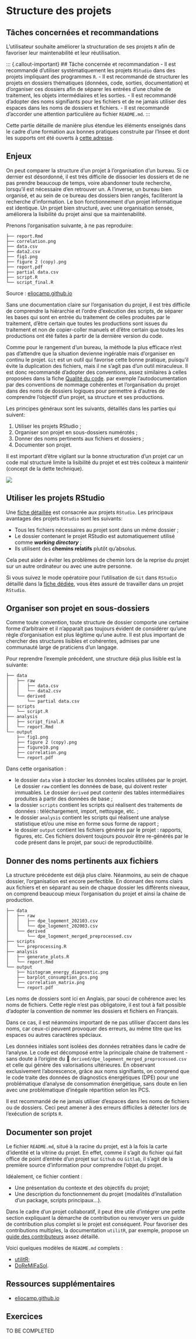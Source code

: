 # Structure des projets {#code-structure}

## Tâches concernées et recommandations

L'utilisateur souhaite améliorer la structuration de ses projets `R` afin de favoriser leur maintenabilité et leur réutilisation.

::: {.callout-important} ## Tâche concernée et recommandation
- Il est recommandé d'utiliser systématiquement les projets `RStudio` dans
des projets impliquant des programmes `R`.
- Il est recommandé de structurer les projets en dossiers thématiques
(données, code, sorties, documentation) et d'organiser ces dossiers
afin de séparer les entrées d'une chaîne de traitement, les objets intermédiaires et les sorties.
- Il est recommandé d'adopter des noms signifiants pour les fichiers et de ne
jamais utiliser des espaces dans les noms de dossiers et fichiers.
- Il est recommandé d'accorder une attention particulière au fichier `README.md`.
:::

Cette partie détaille de manière plus étendue les éléments enseignés
dans le cadre d'une formation aux bonnes pratiques 
construite par l'Insee et dont les supports ont été ouverts à 
[cette adresse](https://inseefrlab.github.io/formation-bonnes-pratiques-R/#/title-slide).


## Enjeux

On peut comparer la structure d'un projet à l'organisation d'un bureau. 
Si ce dernier est désordonné, il est très difficile de dissocier les dossiers
et de ne pas prendre beaucoup de temps, voire abandonner toute recherche, 
lorsqu'il est nécessaire d'en retrouver un. A l'inverse, un bureau bien
organisé, et au sein de ce bureau des dossiers bien rangés, faciliteront
la recherche d'information. Le bon fonctionnement d'un projet informatique
est identique. Un projet bien structuré, avec une organisation sensée, 
améliorera la lisibilité du projet ainsi que sa maintenabilité. 

Prenons l'organisation suivante, à ne pas reproduire: 

```
├── report.Rmd
├── correlation.png
├── data.csv
├── data2.csv
├── fig1.png
├── figure 2 (copy).png
├── report.pdf
├── partial data.csv
├── script.R
└── script_final.R
```

Source : [eliocamp.github.io](https://eliocamp.github.io/reproducibility-with-r/materials/day1/02-projects/)

Sans une documentation claire sur l'organisation du projet, il est très difficile de comprendre la hiérarchie et l'ordre d'exécution des scripts, 
de séparer les bases qui sont en entrée du traitement de celles produites par le traitement, 
d'être certain que toutes les productions sont issues du traitement et non de copier-coller manuels
et d'être certain que toutes les productions ont été faites à partir de la 
dernière version du code. 


Comme pour le rangement d'un bureau, la méthode
la plus efficace n'est pas d'attendre que la situation devienne ingérable
mais d'organiser en continu le projet. `Git` est un outil qui favorise
cette bonne pratique, puisqu'il évite la duplication des fichiers, mais
il ne s'agit pas d'un outil miraculeux. 
Il est donc recommandé d'adopter des conventions, assez similaires à celles
proposées dans la fiche [Qualité du code](#code-quality). 
par exemple l'autodocumentation par 
des conventions de nommage cohérentes et l'organisation du projet dans des noms
de dossiers logiques
pour permettre à d'autres de comprendre l'objectif d'un projet, 
sa structure et ses productions. 

Les principes généraux sont les suivants, détaillés dans les parties qui 
suivent:

1. Utiliser les projets RStudio ;
2. Organiser son projet en sous-dossiers numérotés ;
3. Donner des noms pertinents aux fichiers et dossiers ;
4. Documenter son projet.


Il est important d'être vigilant sur la bonne structuration
d'un projet car un code mal structuré limite la lisibilité du projet
et est très coûteux à maintenir (concept de la dette technique).


::: {layout="[80,30]"}

![](https://www.earthdatascience.org/images/earth-analytics/clean-code/reproducible-science-is-about-being-lazy-hadley-wickham.png)

:::

## Utiliser les projets RStudio

Une [fiche détaillée](#rproject) est consacrée aux projets `RStudio`.
Les principaux avantages des projets `RStudio` sont les suivants:

  - Tous les fichiers nécessaires au projet sont dans un même dossier ;
  - Le dossier contenant le projet RStudio est automatiquement utilisé comme ***working directory*** ;
  - Ils utilisent des [**chemins relatifs**]{.blue2} plutôt qu'absolus.

Cela peut aider à éviter les problèmes de chemin lors de la reprise du projet sur un autre ordinateur ou avec une autre personne. 

Si vous suivez le mode opératoire pour l'utilisation de `Git` dans `RStudio`
détaillé dans la [fiche dédiée](#Fiche_git_utilisation), vous êtes assuré
de travailler dans un projet `RStudio`.

## Organiser son projet en sous-dossiers

Comme toute convention, toute structure de dossier comporte une certaine
forme d'arbitraire et il n'apparaît pas toujours évident de considérer
qu'une règle d'organisation est plus légitime qu'une autre. Il est plus important
de chercher des structures lisibles et cohérentes, admises par une communauté
large de praticiens d'un langage. 

Pour reprendre l'exemple précédent, une structure déjà plus lisible
est la suivante:

```
├── data
│   ├── raw
│   │   ├── data.csv
│   │   └── data2.csv
│   └── derived
│       └── partial data.csv
├── scripts
│   └── script.R
├── analysis
│   ├── script_final.R
│   └── report.Rmd
└── output
    ├── fig1.png
    ├── figure 2 (copy).png
    ├── figure10.png
    ├── correlation.png
    └── report.pdf
```
Dans cette organisation : 

- le dossier `data` vise à stocker les données locales utilisées par le projet. Le dossier `raw` contient les données de base, qui doivent rester immuables. Le dossier `derived` peut contenir des tables intermédiaires produites à partir des données de base ;
- la dossier `scripts` contient les scripts qui réalisent des traitements de données : téléchargement, import, nettoyage, etc. ;
- le dossier `analysis` contient les scripts qui réalisent une analyse statistique et/ou une mise en forme sous forme de rapport ;
- le dossier `output` contient les fichiers générés par le projet : rapports, figures, etc. Ces fichiers doivent toujours pouvoir être re-générés par le code présent dans le projet, par souci de reproductibilité.

## Donner des noms pertinents aux fichiers

La structure précédente est déjà plus claire. Néanmoins, 
au sein de chaque dossier, l'organisation est encore perfectible. 
En donnant des noms clairs aux fichiers et en séparant au sein de chaque dossier
les différents niveaux, on comprend beaucoup mieux l'organisation du projet
et ainsi la chaine de production. 

```
├── data
│   ├── raw
│   │   ├── dpe_logement_202103.csv
│   │   └── dpe_logement_202003.csv
│   └── derived
│       └── dpe_logement_merged_preprocessed.csv
├── scripts
│   └── preprocessing.R
├── analysis
│   ├── generate_plots.R
│   └── report.Rmd
└── output
    ├── histogram_energy_diagnostic.png
    ├── barplot_consumption_pcs.png
    ├── correlation_matrix.png
    └── report.pdf
```

::: {.callout-note}

Les noms de dossiers sont ici en Anglais, par souci
de cohérence avec les noms de fichiers. Cette règle
n'est pas obligatoire, il est tout à fait possible 
d'adopter la convention de nommer les dossiers et 
fichiers en Français.

Dans ce cas, il est néanmoins
important de ne pas utiliser d'accent dans les
noms, car ceux-ci peuvent provoquer des erreurs, au
même titre que les espaces ou autres caractères spéciaux.

:::



Les données initiales sont isolées des 
données retraitées dans le cadre de l'analyse. 
Le code est décomposé entre 
la principale chaine de traitement - sans doute à
l'origine du 📁 `derived/dpe_logement_merged_preprocessed.csv`
et celle qui génère des valorisations
ultérieures. 
En observant exclusivement l'aborescence, grâce aux noms signifiants,
on comprend que le code traite des données de diagnostics énergétiques (DPE)
pour une problématique d'analyse de consommation énergétique, sans doute
en lien avec une problématique d'inégale répartition selon les PCS.



::: {.callout-tip}

Il est recommandé de ne jamais utiliser d'espaces dans les noms de fichiers
ou de dossiers. Ceci peut amener à des erreurs difficiles à 
détecter lors de l'exécution de scripts `R`.
:::

## Documenter son projet

Le fichier `README.md`, situé à la racine du projet,
est à la fois la carte d'identité et la vitrine du projet. En effet, comme
il s'agit du fichier qui fait office de point d'entrée
d'un projet sur `Github` ou `Gitlab`, il s'agit de la première source
d'information pour comprendre l'objet du projet. 

Idéalement, ce fichier contient :

- Une présentation du contexte et des objectifs du projet;
- Une description du fonctionnement du projet (modalités d'installation d'un package, scripts principaux...).

Dans le cadre d'un projet collaboratif, il peut être utile d'intégrer une petite
section expliquant la démarche de contribution ou renvoyer 
vers un guide de contribution plus complet si le projet est conséquent. 
Pour favoriser des contributions multiples,
la documentation `utilitR`, par exemple, propose un
[guide des contributeurs](https://github.com/InseeFrLab/utilitR/blob/master/CONTRIBUTING.md)
assez détaillé. 


Voici quelques modèles de `README.md` complets :

- [utilitR](https://github.com/InseeFrLab/utilitR/blob/master/README.md);
- [DoReMIFaSol](https://github.com/InseeFrLab/DoReMIFaSol).

## Ressources supplémentaires

- [eliocamp.github.io](https://eliocamp.github.io/reproducibility-with-r/materials/day1/02-projects/)

## Exercices

TO BE COMPLETED
